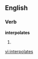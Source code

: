 
==English==

===Verb===
'''interpolates'''

# {{third-person singular of|[[interpolate]]}}

[[vi:interpolates]]
